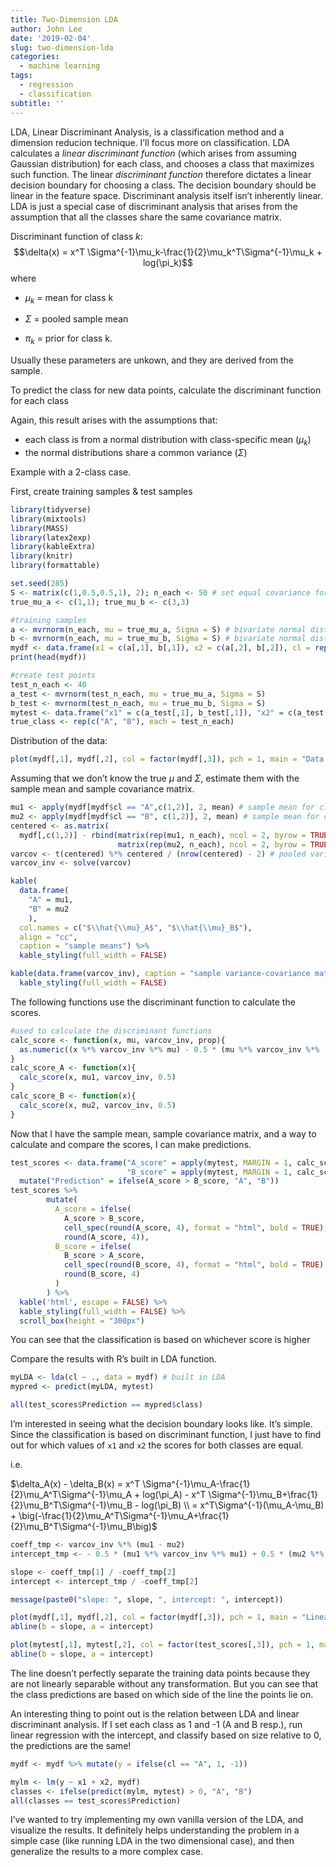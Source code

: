 ```yaml
---
title: Two-Dimension LDA
author: John Lee
date: '2019-02-04'
slug: two-dimension-lda
categories:
  - machine learning
tags:
  - regression
  - classification
subtitle: ''
---
```


LDA, Linear Discriminant Analysis, is a classification method and a dimension reducion technique. I'll focus more on classification. LDA calculates a *linear discriminant function* (which arises from assuming Gaussian distribution) for each class, and chooses a class that maximizes such function. The linear *discriminant function* therefore dictates a linear decision boundary for choosing a class. The decision boundary should be linear in the feature space. Discriminant analysis itself isn't inherently linear. LDA is just a special case of discriminant analysis that arises from the assumption that all the classes share the same covariance matrix. 

Discriminant function of class $k$:
$$\delta(x) = x^T \Sigma^{-1}\mu_k-\frac{1}{2}\mu_k^T\Sigma^{-1}\mu_k + log(\pi_k)$$
where 

- $\mu_k$ = mean for class k

- $\Sigma$ = pooled sample mean

- $\pi_k$ = prior for class k. 

Usually these parameters are unkown, and they are derived from the sample.

To predict the class for new data points, calculate the discriminant function for each class 

Again, this result arises with the assumptions that:

- each class is from a normal distribution with class-specific mean $(\mu_k)$
- the normal distributions share a common variance $(\Sigma)$


Example with a 2-class case.

First, create training samples & test samples
```r
library(tidyverse)
library(mixtools)
library(MASS)
library(latex2exp)
library(kableExtra)
library(knitr)
library(formattable)

set.seed(285)
S <- matrix(c(1,0.5,0.5,1), 2); n_each <- 50 # set equal covariance for all 
true_mu_a <- c(1,1); true_mu_b <- c(3,3)

#training samples
a <- mvrnorm(n_each, mu = true_mu_a, Sigma = S) # bivariate normal distribution with mean = (1,1)
b <- mvrnorm(n_each, mu = true_mu_b, Sigma = S) # bivariate normal distribution with mean = (3,3)
mydf <- data.frame(x1 = c(a[,1], b[,1]), x2 = c(a[,2], b[,2]), cl = rep(c('A','B'),each = n_each))
print(head(mydf))

#create test points
test_n_each <- 40
a_test <- mvrnorm(test_n_each, mu = true_mu_a, Sigma = S)
b_test <- mvrnorm(test_n_each, mu = true_mu_b, Sigma = S)
mytest <- data.frame("x1" = c(a_test[,1], b_test[,1]), "x2" = c(a_test[,2], b_test[,2]))
true_class <- rep(c("A", "B"), each = test_n_each)
```

Distribution of the data:
```r
plot(mydf[,1], mydf[,2], col = factor(mydf[,3]), pch = 1, main = "Data distribution", xlab = "x1", ylab = "x2")
```

Assuming that we don't know the true $\mu$ and $\Sigma$, estimate them with the sample mean and sample covariance matrix.
```r
mu1 <- apply(mydf[mydf$cl == "A",c(1,2)], 2, mean) # sample mean for class A
mu2 <- apply(mydf[mydf$cl == "B", c(1,2)], 2, mean) # sample mean for class B
centered <- as.matrix(
  mydf[,c(1,2)] - rbind(matrix(rep(mu1, n_each), ncol = 2, byrow = TRUE),
                        matrix(rep(mu2, n_each), ncol = 2, byrow = TRUE)))
varcov <- t(centered) %*% centered / (nrow(centered) - 2) # pooled variace-covariance matrix
varcov_inv <- solve(varcov)
```
```r
kable(
  data.frame(
    "A" = mu1,
    "B" = mu2
    ),
  col.names = c("$\\hat{\\mu}_A$", "$\\hat{\\mu}_B$"),
  align = "cc",
  caption = "sample means") %>%
  kable_styling(full_width = FALSE)

kable(data.frame(varcov_inv), caption = "sample variance-covariance matrix inverse", align = "cc") %>%
  kable_styling(full_width = FALSE)
```

The following functions use the discriminant function to calculate the scores.
```r
#used to calculate the discriminant functions
calc_score <- function(x, mu, varcov_inv, prop){
  as.numeric((x %*% varcov_inv %*% mu) - 0.5 * (mu %*% varcov_inv %*%  mu) + log(prop))
}
calc_score_A <- function(x){
  calc_score(x, mu1, varcov_inv, 0.5)
}
calc_score_B <- function(x){
  calc_score(x, mu2, varcov_inv, 0.5)
}
```

Now that I have the sample mean, sample covariance matrix, and a way to calculate and compare the scores, I can make predictions.
```r
test_scores <- data.frame("A_score" = apply(mytest, MARGIN = 1, calc_score_A),
                          "B_score" = apply(mytest, MARGIN = 1, calc_score_B)) %>%
  mutate("Prediction" = ifelse(A_score > B_score, "A", "B")) 
test_scores %>%
        mutate(
          A_score = ifelse(
            A_score > B_score, 
            cell_spec(round(A_score, 4), format = "html", bold = TRUE),
            round(A_score, 4)),
          B_score = ifelse(
            B_score > A_score,
            cell_spec(round(B_score, 4), format = "html", bold = TRUE),
            round(B_score, 4)
          )
        ) %>%
  kable('html', escape = FALSE) %>%
  kable_styling(full_width = FALSE) %>%
  scroll_box(height = "300px")
```

You can see that the classification is based on whichever score is higher

Compare the results with R's built in LDA function.
```r
myLDA <- lda(cl ~ ., data = mydf) # built in LDA
mypred <- predict(myLDA, mytest)

all(test_scores$Prediction == mypred$class)
```

I'm interested in seeing what the decision boundary looks like. It's simple. Since the classification is based on discriminant function, I just have to find out for which values of `x1` and `x2` the scores for both classes are equal.

i.e.

$\delta_A(x) - \delta_B(x) = x^T \Sigma^{-1}\mu_A-\frac{1}{2}\mu_A^T\Sigma^{-1}\mu_A + log(\pi_A) - x^T \Sigma^{-1}\mu_B+\frac{1}{2}\mu_B^T\Sigma^{-1}\mu_B - log(\pi_B) \\ = x^T\Sigma^{-1}(\mu_A-\mu_B) + \big(-\frac{1}{2}\mu_A^T\Sigma^{-1}\mu_A+\frac{1}{2}\mu_B^T\Sigma^{-1}\mu_B\big)$

```r
coeff_tmp <- varcov_inv %*% (mu1 - mu2)
intercept_tmp <- - 0.5 * (mu1 %*% varcov_inv %*% mu1) + 0.5 * (mu2 %*% varcov_inv %*% mu2)

slope <- coeff_tmp[1] / -coeff_tmp[2]
intercept <- intercept_tmp / -coeff_tmp[2]

message(paste0("slope: ", slope, ", intercept: ", intercept))

plot(mydf[,1], mydf[,2], col = factor(mydf[,3]), pch = 1, main = "Linear Boundary with Training Points", xlab = "x1", ylab = "x2")
abline(b = slope, a = intercept)

plot(mytest[,1], mytest[,2], col = factor(test_scores[,3]), pch = 1, main = "Linear Boundary with Test Points", xlab = "x1", ylab = "x2")
abline(b = slope, a = intercept)
```

The line doesn't perfectly separate the training data points because they are not linearly separable without any transformation. But you can see that the class predictions are based on which side of the line the points lie on.

An interesting thing to point out is the relation between LDA and linear discriminant analysis. If I set each class as 1 and -1 (A and B resp.), run linear regression with the intercept, and classify based on size relative to 0, the predictions are the same!

```r
mydf <- mydf %>% mutate(y = ifelse(cl == "A", 1, -1))

mylm <- lm(y ~ x1 + x2, mydf)
classes <- ifelse(predict(mylm, mytest) > 0, "A", "B")
all(classes == test_scores$Prediction)
```

I've wanted to try implementing my own vanilla version of the LDA, and visualize the results. It definitely helps understanding the problem in a simple case (like running LDA in the two dimensional case), and then generalize the results to a more complex case.